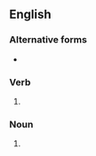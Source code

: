 ==English==

===Alternative forms===
* {{l|en|shovelling}} {{qualifier|British}}

===Verb===
{{head|en|verb form}}

# {{lb|en|American spelling}} {{present participle of|en|shovel|nocat=1}}

===Noun===
{{en-noun}}

# {{alternative form of|en|shovelling}}